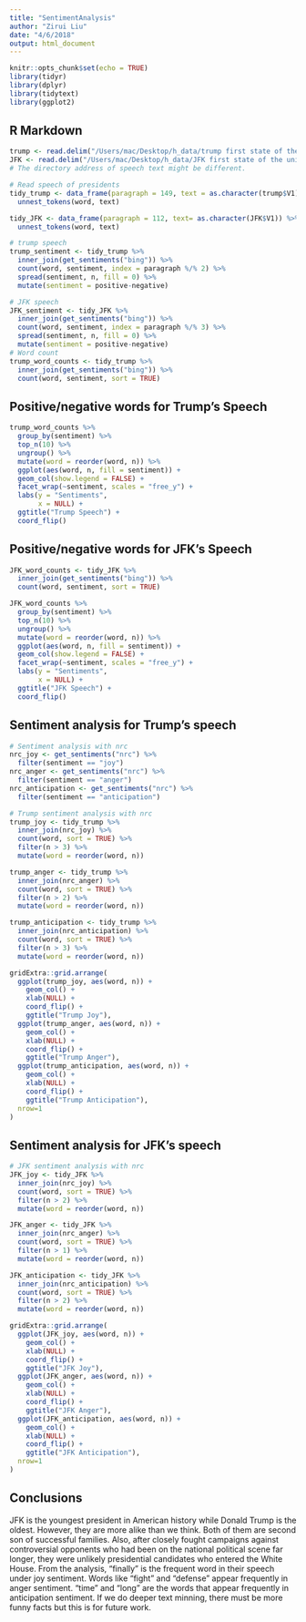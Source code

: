 ```yaml
---
title: "SentimentAnalysis"
author: "Zirui Liu"
date: "4/6/2018"
output: html_document
---
```


```r
knitr::opts_chunk$set(echo = TRUE)
library(tidyr)
library(dplyr)
library(tidytext)
library(ggplot2)
```

## R Markdown
```r
trump <- read.delim("/Users/mac/Desktop/h_data/trump first state of the union.txt", header=FALSE)
JFK <- read.delim("/Users/mac/Desktop/h_data/JFK first state of the union.txt", header = FALSE)
# The directory address of speech text might be different.

# Read speech of presidents
tidy_trump <- data_frame(paragraph = 149, text = as.character(trump$V1)) %>% 
  unnest_tokens(word, text)

tidy_JFK <- data_frame(paragraph = 112, text= as.character(JFK$V1)) %>% 
  unnest_tokens(word, text)

# trump speech
trump_sentiment <- tidy_trump %>% 
  inner_join(get_sentiments("bing")) %>% 
  count(word, sentiment, index = paragraph %/% 2) %>% 
  spread(sentiment, n, fill = 0) %>% 
  mutate(sentiment = positive-negative)

# JFK speech
JFK_sentiment <- tidy_JFK %>% 
  inner_join(get_sentiments("bing")) %>% 
  count(word, sentiment, index = paragraph %/% 3) %>% 
  spread(sentiment, n, fill = 0) %>% 
  mutate(sentiment = positive-negative)
# Word count
trump_word_counts <- tidy_trump %>% 
  inner_join(get_sentiments("bing")) %>% 
  count(word, sentiment, sort = TRUE)
```

## Positive/negative words for Trump's Speech
```r
trump_word_counts %>% 
  group_by(sentiment) %>% 
  top_n(10) %>% 
  ungroup() %>% 
  mutate(word = reorder(word, n)) %>%
  ggplot(aes(word, n, fill = sentiment)) +
  geom_col(show.legend = FALSE) +
  facet_wrap(~sentiment, scales = "free_y") +
  labs(y = "Sentiments",
       x = NULL) +
  ggtitle("Trump Speech") +
  coord_flip()
```

## Positive/negative words for JFK's Speech
```r
JFK_word_counts <- tidy_JFK %>% 
  inner_join(get_sentiments("bing")) %>% 
  count(word, sentiment, sort = TRUE)

JFK_word_counts %>% 
  group_by(sentiment) %>% 
  top_n(10) %>% 
  ungroup() %>% 
  mutate(word = reorder(word, n)) %>% 
  ggplot(aes(word, n, fill = sentiment)) +
  geom_col(show.legend = FALSE) +
  facet_wrap(~sentiment, scales = "free_y") +
  labs(y = "Sentiments",
       x = NULL) +
  ggtitle("JFK Speech") +
  coord_flip()

```

## Sentiment analysis for Trump's speech
```r
# Sentiment analysis with nrc
nrc_joy <- get_sentiments("nrc") %>% 
  filter(sentiment == "joy")
nrc_anger <- get_sentiments("nrc") %>% 
  filter(sentiment == "anger")
nrc_anticipation <- get_sentiments("nrc") %>% 
  filter(sentiment == "anticipation")

# Trump sentiment analysis with nrc
trump_joy <- tidy_trump %>%
  inner_join(nrc_joy) %>%
  count(word, sort = TRUE) %>%
  filter(n > 3) %>%
  mutate(word = reorder(word, n))

trump_anger <- tidy_trump %>%
  inner_join(nrc_anger) %>%
  count(word, sort = TRUE) %>%
  filter(n > 2) %>%
  mutate(word = reorder(word, n))

trump_anticipation <- tidy_trump %>%
  inner_join(nrc_anticipation) %>%
  count(word, sort = TRUE) %>%
  filter(n > 3) %>%
  mutate(word = reorder(word, n))

gridExtra::grid.arrange(
  ggplot(trump_joy, aes(word, n)) +
    geom_col() +
    xlab(NULL) +
    coord_flip() +
    ggtitle("Trump Joy"),
  ggplot(trump_anger, aes(word, n)) +
    geom_col() +
    xlab(NULL) +
    coord_flip() +
    ggtitle("Trump Anger"),
  ggplot(trump_anticipation, aes(word, n)) +
    geom_col() +
    xlab(NULL) +
    coord_flip() +
    ggtitle("Trump Anticipation"),
  nrow=1
)
```

## Sentiment analysis for JFK's speech
```r
# JFK sentiment analysis with nrc
JFK_joy <- tidy_JFK %>%
  inner_join(nrc_joy) %>%
  count(word, sort = TRUE) %>%
  filter(n > 2) %>%
  mutate(word = reorder(word, n))

JFK_anger <- tidy_JFK %>%
  inner_join(nrc_anger) %>%
  count(word, sort = TRUE) %>%
  filter(n > 1) %>%
  mutate(word = reorder(word, n))

JFK_anticipation <- tidy_JFK %>%
  inner_join(nrc_anticipation) %>%
  count(word, sort = TRUE) %>%
  filter(n > 2) %>%
  mutate(word = reorder(word, n))

gridExtra::grid.arrange(
  ggplot(JFK_joy, aes(word, n)) +
    geom_col() +
    xlab(NULL) +
    coord_flip() +
    ggtitle("JFK Joy"),
  ggplot(JFK_anger, aes(word, n)) +
    geom_col() +
    xlab(NULL) +
    coord_flip() +
    ggtitle("JFK Anger"),
  ggplot(JFK_anticipation, aes(word, n)) +
    geom_col() +
    xlab(NULL) +
    coord_flip() +
    ggtitle("JFK Anticipation"),
  nrow=1
)

```


## Conclusions
JFK is the youngest president in American history while Donald Trump is the oldest. However, they are more alike than we think. Both of them are second son of successful families. Also, after closely fought campaigns against controversial opponents who had been on the national political scene far longer, they were unlikely presidential candidates who entered the White House. From the analysis, "finally" is the frequent word in their speech under joy sentiment. Words like "fight" and "defense" appear frequently in anger sentiment. "time" and "long" are the words that appear frequently in anticipation sentiment. If we do deeper text minning, there must be more funny facts but this is for future work. 